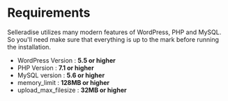# Requirements

Selleradise utilizes many modern features of WordPress, PHP and MySQL. So you'll need make sure that everything is up to the mark before running the installation.

- WordPress Version : **5.5 or higher**
- PHP Version : **7.1 or higher**
- MySQL version : **5.6 or higher**
- memory_limit : **128MB or higher**
- upload_max_filesize : **32MB or higher**
